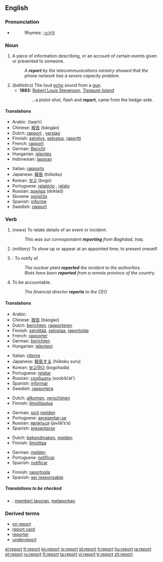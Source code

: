 ==English==

===Pronunciation===
*{{audio|en-us-report.ogg|Audio (US)}}
*:Rhymes: [[Rhymes:English:-ɔː(r)t|-ɔː(r)t]]

===Noun===
{{en-noun}}

# A piece of information describing, or an account of certain events given or presented to someone.
#:''A '''report''' by the telecommunications ministry showed that the phone network has a severe capacity problem.''
# (''ballistics'') The loud [[echo]] sound from a [[gun]].
#*'''1883:''' [[w:Robert Louis Stevenson|Robert Louis Stevenson]], ''[[w:Treasure Island|Treasure Island]]''
#*: ...a pistol-shot, flash and '''report''', came from the hedge-side.

====Translations====
{{trans-top|information describing events}}
*Arabic: {{ARchar|[[تقرير]]}} (taqrīr)
*Chinese: [[报告]] (bàogào)
*Dutch: [[rapport]] {{n}}, [[verslag]] {{n}}
*Finnish: [[selvitys]], [[selostus]], [[raportti]]
*French: [[rapport]] {{m}}
*German: [[Bericht]] {{m}}
*Hungarian: [[jelentés]]
*Indonesian: [[laporan]]
{{trans-mid}}
*Italian: [[rapporto]] {{m}}
*Japanese: [[報告]] (hōkoku)
*Korean: [[보고]] (bogo)
*Portuguese: [[relatório]] {{m}}, [[relato]] {{m}}
*Russian: [[доклад]] (doklád) {{m}}
*Slovene: [[poročilo]] {{n}}
*Spanish: [[informe]] {{m}}
*Swedish: [[rapport]] {{c}}
{{trans-bottom}}

===Verb===
{{en-verb}}

# {{intransitive}} (''news'') To relate details of an event or incident.
#:''This was our correspondent '''reporting''' from Baghdad, Iraq.''
# {{intransitive}} (''military'') To show up or appear at an appointed time; to present oneself.
# {{transitive}}: To notify of.
#:''The nuclear plant '''reported''' the incident to the authorities.''
#:''Riots have been '''reported''' from a remote province of the country.''
#To be accountable.
#:''The financial director '''reports''' to the CEO''

====Translations====
{{trans-top|to relate event}}
*Arabic: {{ARchar|[[وصف]]}} {{IPAchar|(wáʂafa)}}
*Chinese: [[报告]] (bàogào)
*Dutch: [[berichten]], [[rapporteren]]
*Finnish: [[selvittää]], [[selostaa]], [[raportoida]]
*French: [[rapporter]]
*German: [[berichten]]
*Hungarian: [[jelenteni]]
{{trans-mid}}
*Italian: [[riferire]]
*Japanese: [[報告]]する (hōkoku suru)
*Korean: [[보고하다]] (bogohada)
*Portuguese: [[relatar]]
*Russian: [[сообщать]] (soobščát’)
*Spanish: [[informar]]
*Swedish: [[rapportera]]
{{trans-bottom}}

{{trans-top|appear or present oneself}}
*Dutch: [[afkomen]], [[verschijnen]]
*Finnish: [[ilmoittautua]]
{{trans-mid}}
*German: [[sich]] [[melden]]
*Portuguese: [[apresentar-se]]
*Russian: [[являться]] (javlát’s’a)
*Spanish: [[presentarse]]
{{trans-bottom}}

{{trans-top|to notify}}
*Dutch: [[bekendmaken]], [[melden]]
*Finnish: [[ilmoittaa]]
{{trans-mid}}
*German: [[melden]]
*Portuguese: [[notificar]]
*Spanish: [[notificar]]
{{trans-bottom}}

{{trans-top|to be accountable}}
*Finnish: [[raportoida]]
*Spanish: [[ser responsable]]
{{trans-mid}}
{{trans-bottom}}

=====Translations to be checked=====
{{checktrans}}
{{top}}
*{{ttbc|Indonesian}}: [[memberi laporan]], [[melaporkan]]
{{bottom}}

===Derived terms===
*[[on report]]
*[[report card]]
*[[reporter]]
*[[underreport]]

[[el:report]]
[[fr:report]]
[[ko:report]]
[[io:report]]
[[id:report]]
[[it:report]]
[[hu:report]]
[[ja:report]]
[[pt:report]]
[[ru:report]]
[[fi:report]]
[[ta:report]]
[[vi:report]]
[[tr:report]]
[[zh:report]]